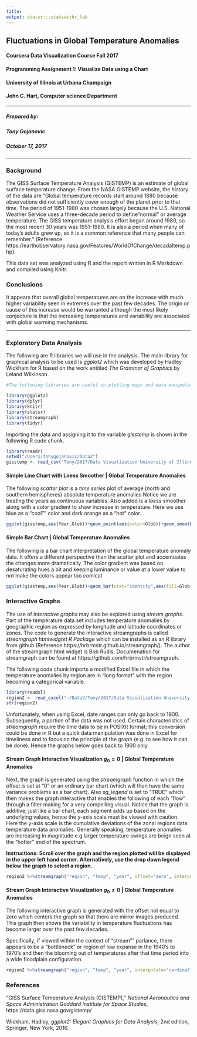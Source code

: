 ```yaml
---
title: 
output: statsr:::statswithr_lab
---
```


## Fluctuations in Global Temperature Anomalies

#### Coursera Data Visualization Course Fall 2017
#### Programming Assignment 1: Visualize Data using a Chart
#### University of Illinois at Urbana Champaign
#### John C. Hart, Computer science Department

***
##### Prepared by:
##### Tony Gojanovic
##### October 17, 2017

***

### Background

The GISS Surface Temperature Analysis (GISTEMP) is an estimate of global surface temperature change. From the NASA GISTEMP website, the history of the data are "Global temperature records start around 1880 because observations did not sufficiently cover enough of the planet prior to that time. The period of 1951-1980 was chosen largely because the U.S. National Weather Service uses a three-decade period to define "normal" or average temperature. The GISS temperature analysis effort began around 1980, so the most recent 30 years was 1951-1980. It is also a period when many of today's adults grew up, so it is a common reference that many people can remember." (Reference https://earthobservatory.nasa.gov/Features/WorldOfChange/decadaltemp.php).

This data set was analyzed using R and the report written in R Markdown and compiled using Knitr.

### Conclusions

It appears that overall global temperatures are on the increase with much higher variability seen in extremes over the past few decades.  The origin or cause of this increase would be warranted although the most likely conjecture is that the increasing temperatures and variability are associated with global warming mechanisms.  

***

### Exploratory Data Analysis

The following are R libraries we will use in the analysis.  The main library for graphical analysis to be used is *ggplot2* which was developed by Hadley Wickham for R based on the work entitled *The Grammar of Graphics* by Leland Wilkinson.

```r
#The following libraries are useful in plotting maps and data manipulation:

library(ggplot2)
library(dplyr)
library(knitr)
library(statsr)
library(streamgraph)
library(tidyr)

```

Importing the data and assigning it to the variable *gisstemp* is shown in the following R code chunk.

```r
library(readr)
setwd("/Users/tonygojanovic/Data2")
gisstemp <- read_csv("Tony/2017/Data Visualization University of Illinois/Week 1/ExcelFormattedGISTEMPData2CSV.csv")
```

#### **Simple Line Chart with Loess Smoother | Global Temperature Anomalies**

The following *scatter plot* is a *time series* plot of average (north and southern hemispheres) absolute temperature anomalies  Notice we are treating the years as continuous variables.  Also added is a *loess* smoother along with a color gradient to show increase in temperature.  Here we use blue as a "cool"" color and dark orange as a "hot" color.

```r
ggplot(gisstemp,aes(Year,Glob))+geom_point(aes(color=Glob))+geom_smooth(method="loess")+ggtitle("Global Absolute Temperature Anomalies - Average Temp. Anomaly over Northern and Southern Hemispheres")+xlab("Measurement Year")+ ylab("Average Temperature Anomaly degrees F")+scale_y_continuous(breaks = seq(-50, 100, by = 5))+scale_x_continuous(breaks = seq(1880, 2014, by = 10))+scale_color_gradient(low="blue", high="darkorange", name = "avg deg F")
```

#### **Simple Bar Chart | Global Temperature Anomalies**

The following is a bar chart interpretation of the global temperature anomaly data.  It offers a different perspective than the scatter plot and accentuates the changes more dramatically.  The color gradient was based on desaturating hues a bit and keeping luminance or value at a lower value to not make the colors appear too comical.

```r
ggplot(gisstemp,aes(Year,Glob))+geom_bar(stat="identity",aes(fill=Glob))+ggtitle("Global Absolute Temperature Anomalies - Average Temp.Anomaly over Northern and Southern Hemispheres")+xlab("Measurement Year")+ ylab("Average Temperature Anomaly degrees F")+scale_y_continuous(breaks = seq(-50, 80, by = 5))+scale_x_continuous(breaks = seq(1880, 2014, by = 10))+scale_fill_gradient(low="darkcyan", high="darkorange", name = "avg deg F")
```

### Interactive Graphs

The use of *interactive graphs* may also be explored using *stream graphs*.  Part of the temperature data set includes temperature anomalies by geographic region as expressed by longitude and latitude coordinates or zones. The code to generate the interactive streamgraphs is called *streamgraph htmlwidgtet R Package* which can be installed as an R library from github (Reference https://hrbrmstr.github.io/streamgraph/).  The author of the streamgraph html widget is Bob Rudis. Documenation for streamgraph can be found at https://github.com/hrbrmstr/streamgraph.

The following code chunk imports a modified Excel file in which the temperature anomalies by region are in "long format" with the region becoming a categorical variable.  

```r
library(readxl)
region2 <- read_excel("~/Data2/Tony/2017/Data Visualization University of Illinois/Week 1/region2.xlsx")
str(region2)
```

Unfortunately, when using Excel, date ranges can only go back to 1900.  Subsequently, a portion of the data was not used.  Certain characteristics of *streamgraph* require the time data to be in POSIXlt format; this conversion could be done in R but a quick data manipulation was done in Excel for timeliness and to focus on the principle of the graph (e.g. to see how it can be done).  Hence the graphs below goes back to 1900 only.

#### **Stream Graph Interactive Visualization $g_0 = 0$ | Global Temperature Anomalies**

Next, the graph is generated using the *streamgraph* function in which the offset is set at "0" or an ordinary bar chart (which will then have the same variance problems as a bar chart).  Also *sg_legend* is set to "TRUE" which then makes the graph interactive that enables the following of each "flow" through a filter making for a very compelling visual.  Notice that the graph is additive; just like a bar chart, each segment adds up based on the underlying values, hence the y-axis scale must be viewed with caution.  Here the y-axis scale is the cumulative deviations of the zonal regions data temperature data anomalies.  Generally speaking, temperature anomalies are increasing in magnitude e.g.larger temperature swings are beign seen at the "hotter" end of the spectrum.

**Instructions: Scroll over the graph and the region plotted will be displayed in the upper left hand corner.  Alternatively, use the drop down legend below the graph to select a region.**

```r
region2 %>%streamgraph("region", "temp", "year", offset="zero", interpolate="cardinal") %>%sg_axis_x(1, "year", "%Y") %>%sg_fill_brewer("Spectral") %>%     sg_legend(TRUE, "Zonal Region: ")
```

#### **Stream Graph Interactive Visualization $g_0 \neq 0$ | Global Temperature Anomalies**

The following interactive graph is generated with the offset not equal to zero which centers the graph so that there are mirror images produced.  This graph then shows the variability in temperature fluctuations has become larger over the past few decades.

Specifically, if viewed within the context of "stream"" parlance, there appears to be a "bottleneck" or region of low expanse in the 1940's to 1970's and then the blooming out of temperatures after that time period into a wide floodplain configuration.

```r
region2 %>%streamgraph("region", "temp", "year", interpolate="cardinal") %>%sg_axis_x(1, "year", "%Y") %>%sg_fill_brewer("Spectral") %>%     sg_legend(TRUE, "Zonal Region: ")
```

### References

"GISS Surface Temperature Analysis (GISTEMP)," *National Aeronautics and Space Administration Goddard Institute for Space Studies*, https://data.giss.nasa.gov/gistemp/

Wickham, Hadley, *ggplot2: Elegant Graphics for Data Analysis,* 2nd edition, Springer, New York, 2016.
